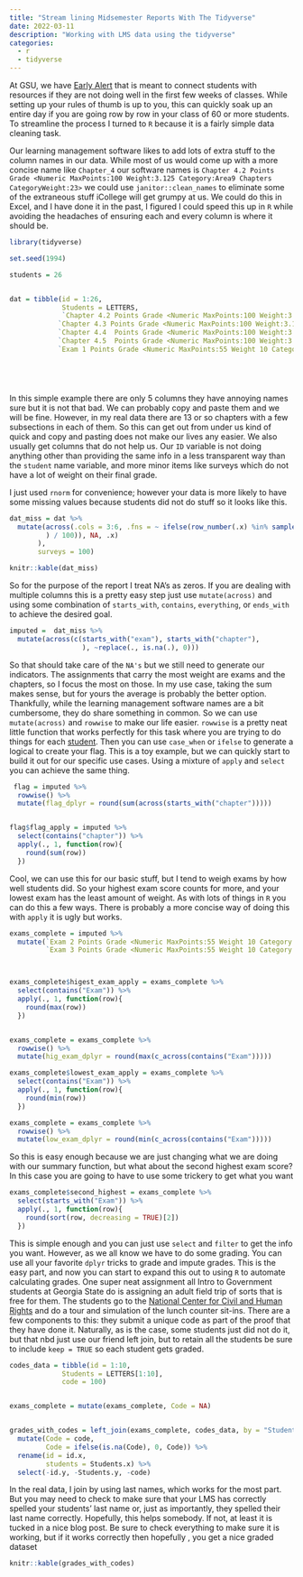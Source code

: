 ```yaml
---
title: "Stream lining Midsemester Reports With The Tidyverse"
date: 2022-03-11
description: "Working with LMS data using the tidyverse"
categories:
  - r
  - tidyverse
---
```


At GSU, we have [Early Alert](https://success.students.gsu.edu/early-alert/#1491401397066-70b280d0-31cd2fde-8845) that is meant to connect students with resources if they are not doing well in the first few weeks of classes. While setting up your rules of thumb is up to you, this can quickly soak up an entire day if you are going row by row in your class of 60 or more students. To streamline the process I turned to `R` because it is a fairly simple data cleaning task.

Our learning management software likes to add lots of extra stuff to the column names in our data. While most of us would come up with a more concise name like `Chapter_4` our software names is `Chapter 4.2 Points Grade <Numeric MaxPoints:100 Weight:3.125 Category:Area9 Chapters CategoryWeight:23>`  we could use `janitor::clean_names` to eliminate some of the extraneous stuff iCollege will get grumpy at us. We could do this in Excel, and I have done it in the past, I figured I could speed this up in `R` while avoiding the headaches of ensuring each and every column is where it should be.

```r
library(tidyverse)

set.seed(1994)

students = 26


dat = tibble(id = 1:26,
             Students = LETTERS,
             `Chapter 4.2 Points Grade <Numeric MaxPoints:100 Weight:3.125 Category:Area9 Chapters CategoryWeight:23>` = rnorm(students, mean = 90, sd = 5),
            `Chapter 4.3 Points Grade <Numeric MaxPoints:100 Weight:3.125 Category:Area9 Chapters CategoryWeight:23>` = rnorm(students, mean = 90, sd = 5),
            `Chapter 4.4  Points Grade <Numeric MaxPoints:100 Weight:3.125 Category:Area9 Chapters CategoryWeight:23>` = rnorm(students, mean = 90, sd = 5),
            `Chapter 4.5  Points Grade <Numeric MaxPoints:100 Weight:3.125 Category:Area9 Chapters CategoryWeight:23>` = rnorm(students, mean = 90, sd = 5),
            `Exam 1 Points Grade <Numeric MaxPoints:55 Weight 10 Category: Exams` = rnorm(students, mean = 85, sd = 3))  






```

In this simple example there are only 5 columns they have annoying names sure but it is not that bad. We can probably copy and paste them and we will be fine. However, in my real data there are 13 or so chapters with a few subsections in each of them. So this can get out from under us kind of quick and copy and pasting does not make our lives any easier. We also usually get columns that do not help us. Our `ID` variable is not doing anything other than providing the same info in a less transparent way than the `student` name variable, and more minor items like surveys which do not have a lot of weight on their final grade.

I just used `rnorm` for convenience; however your data is more likely to have some missing values because students did not do stuff so it looks like this.

```r

dat_miss = dat %>%  
  mutate(across(.cols = 3:6, .fns = ~ ifelse(row_number(.x) %in% sample(1:n(), size = (10 * n(
         ) / 100)), NA, .x)
       ),
       surveys = 100) 

knitr::kable(dat_miss)

```

So for the purpose of the report I treat NA's as zeros. If you are dealing with multiple columns this is a pretty easy step just use `mutate(across)` and using some combination of `starts_with`, `contains`, `everything`, or `ends_with` to achieve the desired goal.

```r
imputed =  dat_miss %>%
  mutate(across(c(starts_with("exam"), starts_with("chapter"), 
                  ), ~replace(., is.na(.), 0)))
```

So that should take care of the `NA's` but we still need to generate our indicators. The assignments that carry the most weight are exams and the chapters, so I focus the most on those. In my use case, taking the sum makes sense, but for yours the average is probably the better option. Thankfully, while the learning management software names are a bit cumbersome, they do share something in common. So we can use `mutate(across)` and `rowwise` to make our life easier. `rowwise` is a pretty neat little function that works perfectly for this task where you are trying to do things for each [student](https://www.tidyverse.org/blog/2020/04/dplyr-1-0-0-rowwise/). Then you can use `case_when` or `ifelse` to generate a logical to create your flag. This is a toy example, but we can quickly start to build it out for our specific use cases. Using a mixture of `apply` and `select` you can achieve the same thing.

```r
 flag = imputed %>% 
  rowwise() %>% 
  mutate(flag_dplyr = round(sum(across(starts_with("chapter")))))


flag$flag_apply = imputed %>% 
  select(contains("chapter")) %>% 
  apply(., 1, function(row){
    round(sum(row))
  })

```



Cool, we can use this for our basic stuff, but I tend to weigh exams by how well students did. So your highest exam score counts for more, and your lowest exam has the least amount of weight. As with lots of things in `R` you can do this a few ways. There is probably a more concise way of doing this with `apply`  it is ugly but works. 

```r


exams_complete = imputed %>% 
  mutate(`Exam 2 Points Grade <Numeric MaxPoints:55 Weight 10 Category: Exams` = rnorm(students, mean = 70, sd = 11),
         `Exam 3 Points Grade <Numeric MaxPoints:55 Weight 10 Category: Exams` = rnorm(students, mean = 75, sd = 11))



exams_complete$higest_exam_apply = exams_complete %>%  
  select(contains("Exam")) %>% 
  apply(., 1, function(row){
    round(max(row))
  })


exams_complete = exams_complete %>% 
  rowwise() %>% 
  mutate(hig_exam_dplyr = round(max(c_across(contains("Exam")))))

exams_complete$lowest_exam_apply = exams_complete %>%  
  select(contains("Exam")) %>% 
  apply(., 1, function(row){
    round(min(row))
  })

exams_complete = exams_complete %>% 
  rowwise() %>% 
  mutate(low_exam_dplyr = round(min(c_across(contains("Exam")))))

```

So this is easy enough because we are just changing what we are doing with our summary function, but what about the second highest exam score? In this case you are going to have to use some trickery to get what you want

```r


exams_complete$second_highest = exams_complete %>% 
  select(starts_with("Exam")) %>% 
  apply(., 1, function(row){
    round(sort(row, decreasing = TRUE)[2])
  })


```




This is simple enough and you can just use `select` and `filter` to get the info you want. However, as we all know we have to do some grading. You can use all your favorite `dplyr` tricks to grade and impute grades. This is the easy part, and now you can start to expand this out to using `R` to automate calculating grades. One super neat assignment all Intro to Government students at Georgia State do is assigning an adult field trip of sorts that is free for them. The students go to the [National Center for Civil and Human Rights](https://www.civilandhumanrights.org/) and do a tour and simulation of the lunch counter sit-ins. There are a few components to this: they submit a unique code as part of the proof that they have done it. Naturally, as is the case, some students just did not do it, but that nbd just use our friend left join, but to retain all the students be sure to include `keep = TRUE` so each student gets graded. 


```r

codes_data = tibble(id = 1:10,
             Students = LETTERS[1:10],
             code = 100)


exams_complete = mutate(exams_complete, Code = NA)


grades_with_codes = left_join(exams_complete, codes_data, by = "Students", keep = TRUE) %>% 
  mutate(Code = code,
         Code = ifelse(is.na(Code), 0, Code)) %>% 
  rename(id = id.x,
         students = Students.x) %>% 
  select(-id.y, -Students.y, -code)

```

In the real data, I join by using last names, which works for the most part. But you may need to check to make sure that your LMS has correctly spelled your students’ last name or, just as importantly, they spelled their last name correctly. Hopefully, this helps somebody. If not, at least it is tucked in a nice blog post. Be sure to check everything to make sure it is working, but if it works correctly then hopefully , you get a nice graded dataset 


```r

knitr::kable(grades_with_codes)

```




